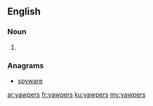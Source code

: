 ==English==

===Noun===
{{head|en|plural}}

# {{plural of|yawper|lang=en|nocat=1}}

===Anagrams===
* [[spyware#English|spyware]]

[[ar:yawpers]]
[[fr:yawpers]]
[[ku:yawpers]]
[[my:yawpers]]